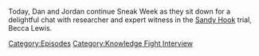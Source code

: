 {{DEFAULTSORT:
    #_EPISODE_0713:Chatting With Becca Lewis
}}{{Episode
    | title           = Chatting With Becca Lewis
    | caption         = Listen to this episode on [https://knowledgefight.libsyn.com/713-chatting-with-becca-lewis Libsyn] [https://open.spotify.com/episode/3UAbrMxceSeMjkDPk9Pjtm Spotify], Read the [[Transcript/713: Chatting With Becca Lewis|Unofficial Transcript]]
    | episodeNumber   = 713
    | length          = 01:25:23
    | airDate         = August 9, 2022
    | episodeType     = [[:Category:Knowledge Fight Interview|Knowledge Fight Interview]]
    | previousEpisode = [[712: The Decompression Session]]
    | nextEpisode     = [[714: Trial Recap, Part 1]]
}}

{{Stub}}

Today, Dan and Jordan continue Sneak Week as they sit down for a delightful chat with researcher and expert witness in the [[The Sandy Hook Elementary Massacre|Sandy Hook]] trial, Becca Lewis.

[[Category:Episodes]]
[[Category:Knowledge Fight Interview]]
